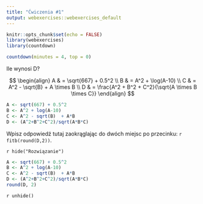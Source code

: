 ```yaml
---
title: "Ćwiczenia #1"
output: webexercises::webexercises_default
---
```


```r
knitr::opts_chunk$set(echo = FALSE)
library(webexercises)
library(countdown)
```

```r
countdown(minutes = 4, top = 0)
```

Ile wynosi D?

$$
\begin{align}
A & = \sqrt{667} + 0.5^2 \\
B & = A^2 + \log(A-10) \\ 
C & = A^2 - \sqrt{B} + A \times B \\
D & = \frac{A^2 + B^2 + C^2}{\sqrt{A \times B \times C}}
\end{align}
$$

```r
A <- sqrt(667) + 0.5^2
B <- A^2 + log(A-10)
C <- A^2 - sqrt(B)  + A*B
D <- (A^2+B^2+C^2)/sqrt(A*B*C)
```

Wpisz odpowiedź tutaj zaokrąglając do dwóch miejsc po przecinku: `r fitb(round(D,2))`.

`r hide("Rozwiązanie")`
```r
A <- sqrt(667) + 0.5^2
B <- A^2 + log(A-10)
C <- A^2 - sqrt(B)  + A*B
D <- (A^2+B^2+C^2)/sqrt(A*B*C)
round(D, 2)
```
`r unhide()`
